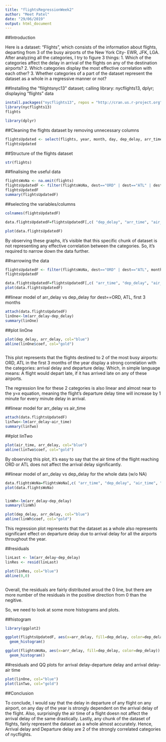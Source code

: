 ```yaml
---
title: "flightsRegressionWeek2"
author: "Meet Patel"
date: "29/06/2019"
output: html_document
---
```



##Introduction

Here is a dataset: "Flights", which consists of the information about flights, departing from 3 of the busy airports of the New York City- EWR, JFK, LGA. After analyzing all the categories, I try to figure 3 things:
1. Which of the categories affect the delay in arrival of the flights on any of the  destination airports?
2. Which categories display the most effective correlation with each other?
3. Whether categories of a part of the dataset represent the dataset as a whole in a regressive manner or not?  



##Installing the "flilghtsnyc13" dataset; calling library: nycflights13, dplyr; displaying "flights" data
```r
install.packages("nycflights13", repos = "http://cran.us.r-project.org")
library(nycflights13)
flights

library(dplyr)
```

##Cleaning the flights dataset by removing unnecessary columns

```r
flightsUpdated <- select(flights, year, month, day, dep_delay, arr_time, arr_delay, origin, dest, air_time, distance)
flightsUpdated
```

##Structure of the flights dataset

```r
str(flights)


```



##finalising the useful data

```r
flightsWoNa <- na.omit(flights)
flightsUpdatedF <- filter(flightsWoNa, dest=="ORD" | dest=="ATL" | dest=="LAX", month<4)
flightsUpdatedF
summary(flightsUpdatedF)
```


##selecting the variables/columns


```r
colnames(flightsUpdatedF)

data.flightsUpdatedF=flightsUpdatedF[,c( "dep_delay", "arr_time", "air_time")]

```


```r

plot(data.flightsUpdatedF)

```

By observing these graphs, it's visible that this specific chunk of dataset is not representing any effective correlation between the categories. So, it's required to narrow down the data further.

##narrowing the data

```r

flightsUpdatedF <- filter(flightsWoNa, dest=="ORD" | dest=="ATL", month<4)
flightsUpdatedF

data.flightsUpdatedF=flightsUpdatedF[,c( "arr_time", "dep_delay", "air_time", "arr_delay", "dep_time", "sched_dep_time", "sched_arr_time")]
plot(data.flightsUpdatedF)
```


##linear model of arr_delay vs dep_delay for dest==ORD, ATL, first 3 months

```r

attach(data.flightsUpdatedF)
linOne<-lm(arr_delay~dep_delay)
summary(linOne)


```


##plot linOne

```r
plot(dep_delay, arr_delay, col="blue")
abline(linOne$coef, col="gold")



```

This plot represents that the flights destined to 2 of the most busy airports: ORD, ATL in the first 3 months of the year display a strong correlation with the categories: arrival delay and departure delay. Which, in simple language means: A flight would depart late, if it has arrived late on any of these airports. 

The regression line for these 2 categories is also linear and almost near to the y=x equation, meaning the flight's departure delay time will increase by 1 minute for every minute delay in arrival.


##linear model for arr_delay vs air_time

```r


attach(data.flightsUpdatedF)
linTwo<-lm(arr_delay~air_time)
summary(linTwo)

```

##plot linTwo
```r
plot(air_time, arr_delay, col="blue")
abline(linTwo$coef, col="gold")

```

By observing this plot, it's easy to say that the air time of the flight reaching ORD or ATL does not affect the arrival delay significantly.


##linear model of arr_delay vs dep_delay for the whole data (w/o NA)

```r

data.flightsWoNa=flightsWoNa[,c( "arr_time", "dep_delay", "air_time", "arr_delay", "dep_time")]
plot(data.flightsWoNa)


linWh<-lm(arr_delay~dep_delay)
summary(linWh)

plot(dep_delay, arr_delay, col="blue")
abline(linWh$coef, col="gold")

```

This regression plot represents that the dataset as a whole also represents significant effect on departure delay due to arrival delay for all the airports throughout the year.

##residuals

```r

linLast <- lm(arr_delay~dep_delay)
linRes <- resid(linLast) 

plot(linRes, col="blue")
abline(0,0)



```

Overall, the residuals are fairly distributed aroud the 0 line, but there are more number of the residuals in the positive direction from 0 than the negitive.

So, we need to look at some more histograms and plots.

##histogram

```r

library(ggplot2)

ggplot(flightsUpdatedF, aes(x=arr_delay, fill=dep_delay, color=dep_delay)) +
  geom_histogram()

```


```r
ggplot(flightsWoNa, aes(x=arr_delay, fill=dep_delay, color=dep_delay)) +
  geom_histogram()


```


##residuals and QQ plots for arrival delay-departure delay and arrival delay-air time

```r
plot(linOne, col="blue")
plot(linTwo, col="gold")

```


##Conclusion

To conclude, I would say that the delay in departure of any flight on any airport, on any day of the year is strongly dependent on the arrival delay of the flight. Also, surprisingly the air time of a flight doesn not affect the arrival delay of the same drastically. Lastly, any chunk of the dataset of flights, fairly represent the dataset as a whole almost accurately.
Hence, Arrival delay and Departure delay are 2 of the strongly correlated categories of nycflights.



